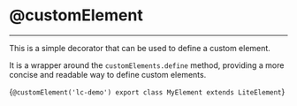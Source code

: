 
# @customElement
---

This is a simple decorator that can be used to define a custom element.

It is a wrapper around the `customElements.define` method, providing a more concise and readable way to define custom elements.

<CodeBlock lang='typescript'>{`@customElement('lc-demo')
export class MyElement extends LiteElement`}
</CodeBlock>